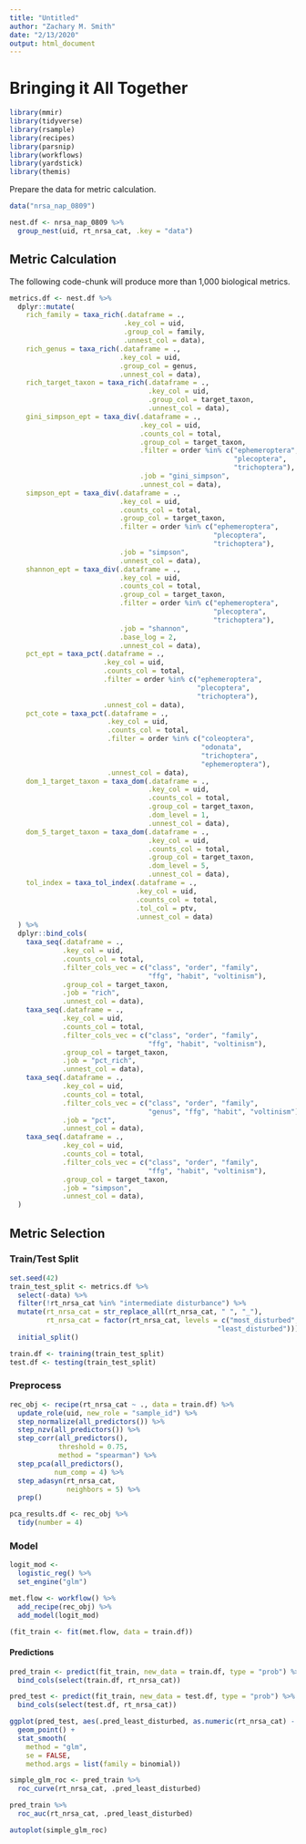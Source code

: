 ```yaml
---
title: "Untitled"
author: "Zachary M. Smith"
date: "2/13/2020"
output: html_document
---
```


# Bringing it All Together

```r
library(mmir)
library(tidyverse)
library(rsample)
library(recipes)
library(parsnip)
library(workflows)
library(yardstick)
library(themis)
```

Prepare the data for metric calculation.
```r
data("nrsa_nap_0809")

nest.df <- nrsa_nap_0809 %>% 
  group_nest(uid, rt_nrsa_cat, .key = "data") 
```

## Metric Calculation

The following code-chunk will produce more than 1,000 biological metrics.
```r
metrics.df <- nest.df %>% 
  dplyr::mutate(
    rich_family = taxa_rich(.dataframe = .,
                            .key_col = uid,
                            .group_col = family,
                            .unnest_col = data),
    rich_genus = taxa_rich(.dataframe = .,
                           .key_col = uid,
                           .group_col = genus,
                           .unnest_col = data),
    rich_target_taxon = taxa_rich(.dataframe = .,
                                  .key_col = uid,
                                  .group_col = target_taxon,
                                  .unnest_col = data),
    gini_simpson_ept = taxa_div(.dataframe = .,
                                .key_col = uid,
                                .counts_col = total,
                                .group_col = target_taxon,
                                .filter = order %in% c("ephemeroptera",
                                                       "plecoptera",
                                                       "trichoptera"),
                                .job = "gini_simpson",
                                .unnest_col = data),
    simpson_ept = taxa_div(.dataframe = .,
                           .key_col = uid,
                           .counts_col = total,
                           .group_col = target_taxon,
                           .filter = order %in% c("ephemeroptera",
                                                  "plecoptera",
                                                  "trichoptera"),
                           .job = "simpson",
                           .unnest_col = data),
    shannon_ept = taxa_div(.dataframe = .,
                           .key_col = uid,
                           .counts_col = total,
                           .group_col = target_taxon,
                           .filter = order %in% c("ephemeroptera",
                                                  "plecoptera",
                                                  "trichoptera"),
                           .job = "shannon",
                           .base_log = 2,
                           .unnest_col = data),
    pct_ept = taxa_pct(.dataframe = .,
                       .key_col = uid,
                       .counts_col = total,
                       .filter = order %in% c("ephemeroptera",
                                              "plecoptera",
                                              "trichoptera"),
                       .unnest_col = data),
    pct_cote = taxa_pct(.dataframe = .,
                        .key_col = uid,
                        .counts_col = total,
                        .filter = order %in% c("coleoptera",
                                               "odonata",
                                               "trichoptera",
                                               "ephemeroptera"),
                        .unnest_col = data),
    dom_1_target_taxon = taxa_dom(.dataframe = .,
                                  .key_col = uid,
                                  .counts_col = total,
                                  .group_col = target_taxon,
                                  .dom_level = 1,
                                  .unnest_col = data),
    dom_5_target_taxon = taxa_dom(.dataframe = .,
                                  .key_col = uid,
                                  .counts_col = total,
                                  .group_col = target_taxon,
                                  .dom_level = 5,
                                  .unnest_col = data),
    tol_index = taxa_tol_index(.dataframe = .,
                               .key_col = uid,
                               .counts_col = total,
                               .tol_col = ptv,
                               .unnest_col = data)
  ) %>% 
  dplyr::bind_cols(
    taxa_seq(.dataframe = .,
             .key_col = uid,
             .counts_col = total,
             .filter_cols_vec = c("class", "order", "family",
                                  "ffg", "habit", "voltinism"),
             .group_col = target_taxon,
             .job = "rich",
             .unnest_col = data),
    taxa_seq(.dataframe = .,
             .key_col = uid,
             .counts_col = total,
             .filter_cols_vec = c("class", "order", "family",
                                  "ffg", "habit", "voltinism"),
             .group_col = target_taxon,
             .job = "pct_rich",
             .unnest_col = data),
    taxa_seq(.dataframe = .,
             .key_col = uid,
             .counts_col = total,
             .filter_cols_vec = c("class", "order", "family",
                                  "genus", "ffg", "habit", "voltinism"),
             .job = "pct",
             .unnest_col = data),
    taxa_seq(.dataframe = .,
             .key_col = uid,
             .counts_col = total,
             .filter_cols_vec = c("class", "order", "family",
                                  "ffg", "habit", "voltinism"),
             .group_col = target_taxon,
             .job = "simpson",
             .unnest_col = data),
  )
```

## Metric Selection

### Train/Test Split

```r
set.seed(42)
train_test_split <- metrics.df %>% 
  select(-data) %>% 
  filter(!rt_nrsa_cat %in% "intermediate disturbance") %>% 
  mutate(rt_nrsa_cat = str_replace_all(rt_nrsa_cat, " ", "_"),
         rt_nrsa_cat = factor(rt_nrsa_cat, levels = c("most_disturbed",
                                                   "least_disturbed"))) %>% 
  initial_split()

train.df <- training(train_test_split)
test.df <- testing(train_test_split)
```

### Preprocess

```r
rec_obj <- recipe(rt_nrsa_cat ~ ., data = train.df) %>% 
  update_role(uid, new_role = "sample_id") %>% 
  step_normalize(all_predictors()) %>% 
  step_nzv(all_predictors()) %>%
  step_corr(all_predictors(),
            threshold = 0.75,
            method = "spearman") %>% 
  step_pca(all_predictors(),
           num_comp = 4) %>%
  step_adasyn(rt_nrsa_cat,
              neighbors = 5) %>%
  prep()
```

```r
pca_results.df <- rec_obj %>% 
  tidy(number = 4)
```

### Model

```r
logit_mod <-
  logistic_reg() %>%
  set_engine("glm")
```

```r
met.flow <- workflow() %>% 
  add_recipe(rec_obj) %>% 
  add_model(logit_mod)
```

```r
(fit_train <- fit(met.flow, data = train.df))
```

#### Predictions

```r
pred_train <- predict(fit_train, new_data = train.df, type = "prob") %>% 
  bind_cols(select(train.df, rt_nrsa_cat))

pred_test <- predict(fit_train, new_data = test.df, type = "prob") %>%
  bind_cols(select(test.df, rt_nrsa_cat))
```

```r
ggplot(pred_test, aes(.pred_least_disturbed, as.numeric(rt_nrsa_cat) - 1)) +
  geom_point() +
  stat_smooth(
    method = "glm",
    se = FALSE,
    method.args = list(family = binomial))
```

```r
simple_glm_roc <- pred_train %>% 
  roc_curve(rt_nrsa_cat, .pred_least_disturbed)

pred_train %>% 
  roc_auc(rt_nrsa_cat, .pred_least_disturbed)

autoplot(simple_glm_roc)
```
